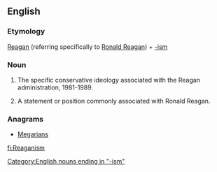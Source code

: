 ==English==

===Etymology===

[[Reagan]] (referring specifically to [[w:Ronald Reagan|Ronald Reagan]]) + [[-ism]]

===Noun===
{{en-noun|s|-}}

# {{context|uncountable}} The specific conservative ideology associated with the Reagan administration, 1981-1989.
# {{context|countable}} A statement or position commonly associated with Ronald Reagan.

===Anagrams===
* [[Megarians#English|Megarians]]

[[Category:English nouns ending in "-ism"]]

[[fi:Reaganism]]